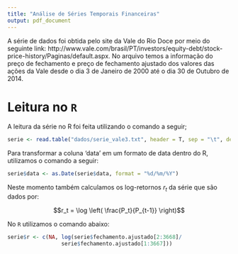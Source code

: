 ```yaml
---
title: "Análise de Séries Temporais Financeiras"
output: pdf_document
---
```


A série de dados foi obtida pelo site da Vale do Rio Doce por meio do seguinte link: http://www.vale.com/brasil/PT/investors/equity-debt/stock-price-history/Paginas/default.aspx. No arquivo temos a informação do preço de fechamento e preço de fechamento ajustado dos valores das ações da Vale desde o dia 3 de Janeiro de 2000 até o dia 30 de Outubro de 2014.

# Leitura no `R`

A leitura da série no R foi feita utilizando o comando a seguir;

```r
serie <- read.table("dados/serie_vale3.txt", header = T, sep = "\t", dec = ",")
```

Para transformar a coluna 'data' em um formato de data dentro do R, utilizamos o comando a seguir:

```r
serie$data <- as.Date(serie$data, format = "%d/%m/%Y")
```

Neste momento também calculamos os log-retornos $r_t$ da série que são dados por:

$$r_t = \log \left( \frac{P_t}{P_{t-1}} \right)$$

No `R` utilizamos o comando abaixo:

```r
serie$r <- c(NA, log(serie$fechamento.ajustado[2:3668]/
                 serie$fechamento.ajustado[1:3667]))
```








